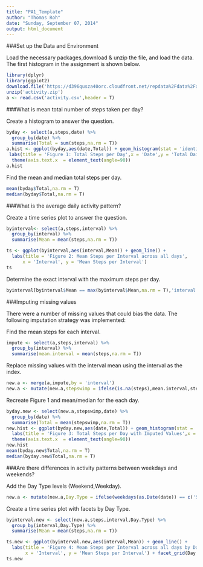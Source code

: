 ```yaml
---
title: "PA1_Template"
author: "Thomas Roh"
date: "Sunday, September 07, 2014"
output: html_document
---
```


###Set up the Data and Environment

Load the necessary packages,download & unzip the file, and load the data. The first histogram in the assignment is shown below.

```r
library(dplyr)
library(ggplot2)
download.file('https://d396qusza40orc.cloudfront.net/repdata%2Fdata%2Factivity.zip','activity.zip')
unzip('activity.zip')
a <- read.csv('activity.csv',header = T)
```

###What is mean total number of steps taken per day?

Create a histogram to answer the question.

```r
byday <- select(a,steps,date) %>%
  group_by(date) %>%
  summarise(Total = sum(steps,na.rm = T))
a.hist <- ggplot(byday,aes(date,Total)) + geom_histogram(stat = 'identity') +
 labs(title = 'Figure 1: Total Steps per Day',x = 'Date',y = 'Total Daily Steps') +
  theme(axis.text.x  = element_text(angle=90))
a.hist
```

Find the mean and median total steps per day.

```r
mean(byday$Total,na.rm = T)
median(byday$Total,na.rm = T)
```


###What is the average daily activity pattern?

Create a time series plot to answer the question.

```r
byinterval<- select(a,steps,interval) %>%
  group_by(interval) %>%
  summarise(Mean = mean(steps,na.rm = T))

ts <- ggplot(byinterval,aes(interval,Mean)) + geom_line() +
  labs(title = 'Figure 2: Mean Steps per Interval across all days',
      x = 'Interval', y = 'Mean Steps per Interval')
ts
```

Determine the exact interval with the maximum steps per day.

```r
byinterval[byinterval$Mean == max(byinterval$Mean,na.rm = T),'interval']
```

###Imputing missing values

There were a number of missing values that could bias the data. The following imputation strategy
was implemented:

Find the mean steps for each interval.

```r
impute <- select(a,steps,interval) %>%
  group_by(interval) %>%
  summarise(mean.interval = mean(steps,na.rm = T))
```

Replace missing values with the interval mean using the interval as the index.

```r
new.a <- merge(a,impute,by = 'interval')
new.a <- mutate(new.a,stepswimp = ifelse(is.na(steps),mean.interval,steps))
```

Recreate Figure 1 and mean/median for the each day.

```r
byday.new <- select(new.a,stepswimp,date) %>%
  group_by(date) %>%
  summarise(Total = mean(stepswimp,na.rm = T))
new.hist <- ggplot(byday.new,aes(date,Total)) + geom_histogram(stat = 'identity') +
  labs(title = 'Figure 3: Total Steps per Day with Imputed Values',x = 'Date',y = 'Total Daily Steps') +
  theme(axis.text.x  = element_text(angle=90))  
new.hist
mean(byday.new$Total,na.rm = T)
median(byday.new$Total,na.rm = T)
```

###Are there differences in activity patterns between weekdays and weekends?

Add the Day Type levels (Weekend,Weekday).

```r
new.a <- mutate(new.a,Day.Type = ifelse(weekdays(as.Date(date)) == c('Saturday','Sunday'),'Weekend','Weekday'))
```

Create a time series plot with facets by Day Type.

```r
byinterval.new <- select(new.a,steps,interval,Day.Type) %>%
  group_by(interval,Day.Type) %>%
  summarise(Mean = mean(steps,na.rm = T))

ts.new <- ggplot(byinterval.new,aes(interval,Mean)) + geom_line() +
  labs(title = 'Figure 4: Mean Steps per Interval across all days by Day Type',
       x = 'Interval', y = 'Mean Steps per Interval') + facet_grid(Day.Type ~.)
ts.new
```
